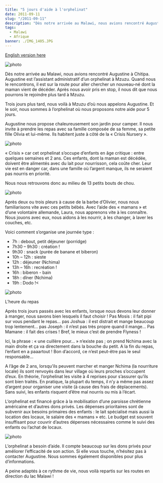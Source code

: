 ```yaml
---
title: "5 jours d'aide à l'orphelinat"
date: 2011-09-11
slug: "/2011-09-11"
description: "Dès notre arrivée au Malawi, nous avions rencontré Augustine à Chitipa. Augustine est l’assistant administratif d’un orphelinat à Mzuzu..."
tags:
  - Malawi
  - Afrique
banner: ./IMG_1405.JPG
---
```


[English version here](/en/2011-09-11)

![photo](./IMG_1447.JPG)

Dès notre arrivée au Malawi, nous avions rencontré Augustine à Chitipa. Augustine est l’assistant administratif d’un orphelinat à Mzuzu. Quand nous le rencontrons, il est sur la route pour aller chercher un nouveau-né dont la maman vient de décéder. Après nous avoir pris en stop, il nous dit que nous pourrons le rejoindre plus tard à Mzuzu.

Trois jours plus tard, nous voilà à Mzuzu d’où nous appelons Augustine. Et le soir, nous sommes à l’orphelinat où nous proposons notre aide pour 5 jours.

Augustine nous propose chaleureusement son jardin pour camper. Il nous invite à prendre les repas avec sa famille composée de sa femme, sa petite fille Olivia et lui-même. Ils habitent juste à côté de la « Crisis Nursery ».

![photo](./IMG_1400.JPG)

« Crisis » car cet orphelinat s’occupe d’enfants en âge critique : entre quelques semaines et 2 ans. Ces enfants, dont la maman est décédée, doivent être alimentés avec du lait pour nourrisson, cela coûte cher. Leur vie est en danger car, dans une famille où l’argent manque, ils ne seraient pas nourris en priorité.

Nous nous retrouvons donc au milieu de 13 petits bouts de chou.

![photo](./IMG_1417.JPG)

Après deux ou trois pleurs à cause de la barbe d’Olivier, nous nous familiarisons vite avec ces petits bébés. Avec l’aide des « mamans » et d’une volontaire allemande, Laura, nous apprenons vite à les connaître. Nous jouons avec eux, nous aidons à les nourrir, à les changer, à laver les couches, etc.

Voici comment s’organise une journée type :

- 7h : debout, petit déjeuner (porridge)
- 7h30 – 9h30 : création !
- 9h30 : snack (purée de banane et biberon)
- 10h – 12h : sieste
- 12h : déjeuner (Nchima)
- 13h – 16h : recréation !
- 16h : biberon - bain
- 18h : dîner (Nchima)
- 19h : Dodo !<

![photo](./IMG_1458.JPG)

<div class="img-caption">L’heure du repas</div>

Après trois jours passés avec les enfants, lorsque nous devons leur donner à manger, nous savons bien lesquels il faut choisir ! Pas Mosis : il fait pipi sur vous pendant le repas… pas Joshua : il est distrait et mange beaucoup trop lentement… pas Joseph : il n’est pas très propre quand il mange… Pas Mamane : il fait des crises ! Bref, le mieux c’est de prendre Flyness !

Ici, la phrase : « une cuillère pour… » n’existe pas ; on prend Nchima avec la main droite et ça va directement dans la bouche du petit. A la fin du repas, l’enfant en a paaartout ! Bon d’accord, ce n’est peut-être pas le seul responsable…

A l’âge de 2 ans, lorsqu’ils peuvent marcher et manger Nchima (la nourriture locale) ils sont renvoyés dans leur village où leurs proches s’occupent d’eux. En théorie, l’orphelinat les visite à 4 reprises pour s’assurer qu’ils sont bien traités. En pratique, la plupart du temps, il n’y a même pas assez d’argent pour organiser une visite (à cause des frais de déplacements). Sans suivi, les enfants risquent d’être mal nourris ou mis à l’écart.

L’orphelinat est financé grâce à la mobilisation d’une paroisse chrétienne américaine et d’autres dons privés. Les dépenses prioritaires sont de subvenir aux besoins primaires des enfants : le lait spécialisé mais aussi la location des locaux, le salaire des « mamans » etc. Le budget est souvent insuffisant pour couvrir d’autres dépenses nécessaires comme le suivi des enfants ou l’achat de locaux.

![photo](./IMG_1470.JPG)

L’orphelinat a besoin d’aide. Il compte beaucoup sur les dons privés pour améliorer l’efficacité de son action. Si elle vous touche, n’hésitez pas à contacter Augustine. Nous sommes également disponibles pour plus d’informations.

A peine adaptés à ce rythme de vie, nous voilà repartis sur les routes en direction du lac Malawi !


<Navigation
  previous="/2011-09-03"
  next="/2011-09-22"
  gallery="/galerie/malawi"
/>
